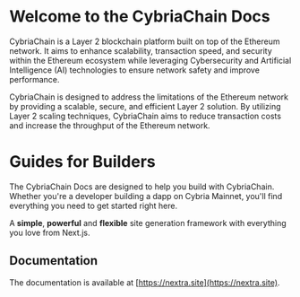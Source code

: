 # Welcome to the CybriaChain Docs
CybriaChain is a Layer 2 blockchain platform built on top of the Ethereum network. It aims to enhance scalability, transaction speed, and security within the Ethereum ecosystem while leveraging Cybersecurity and Artificial Intelligence (AI) technologies to ensure network safety and improve performance.

CybriaChain is designed to address the limitations of the Ethereum network by providing a scalable, secure, and efficient Layer 2 solution. By utilizing Layer 2 scaling techniques, CybriaChain aims to reduce transaction costs and increase the throughput of the Ethereum network.

# Guides for Builders
The CybriaChain Docs are designed to help you build with CybriaChain. Whether you're a developer building a dapp on Cybria Mainnet, you'll find everything you need to get started right here.

A **simple**, **powerful** and **flexible** site generation framework with everything you love from Next.js.

## Documentation

The documentation is available at [https://nextra.site](https://nextra.site).
